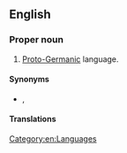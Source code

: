 ==English==

===Proper noun===
{{en-proper noun|head=[[common|Common]] [[Germanic]]}}

# [[Proto-Germanic]] language.

====Synonyms====
* {{l|en|Proto-Germanic}}, {{l|en|Germanic}}

====Translations====
{{trans-see|Proto-Germanic}}

[[Category:en:Languages]]